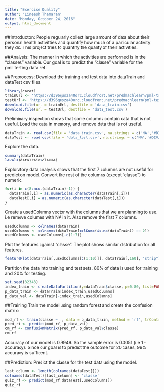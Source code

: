 ---
title: "Exercise Quality"
author: "Lineesh Thamaran"
date: "Monday, October 24, 2016"
output: html_document
---

##Introducton:
People regularly collect large amount of data about their personal health activitties and quantify how much of a particular activity they do. This project tries to quantify the quality of their activities.

##Analysis:
The manner in which the activities are performed is in the "classes" variable. Our goal is to predict the "classe" variable for the pml_testing data set.

##Preprocess:
Download the training and test data into dataTrain and dataTest csv files.

```{r}
library(caret)
trainUrl <- 'https://d396qusza40orc.cloudfront.net/predmachlearn/pml-training.csv'
testUrl <- 'https://d396qusza40orc.cloudfront.net/predmachlearn/pml-testing.csv'
download.file(url = trainUrl, destfile = 'data_train.csv')
download.file(url = testUrl, destfile = 'data_test.csv')
```

Preliminary inspection shows that some columns contain data that is not useful. Load the data in memory, and remove data that is not useful. 
```{r}
dataTrain <- read.csv(file = 'data_train.csv', na.strings = c('NA','#DIV/0!',''))
dataTest <- read.csv(file = 'data_test.csv', na.strings = c('NA','#DIV/0!',''))
```

Explore the data.
```{r}
summary(dataTrain)
levels(dataTrain$classe)
```

Exploratory data analysis shows that the first 7 columns are not useful for prediction model. Convert the rest of the columns (except "classe") to numeric.
```{r}
for(i in c(8:ncol(dataTrain)-1)) {
  dataTrain[,i] = as.numeric(as.character(dataTrain[,i]))
  dataTest[,i] = as.numeric(as.character(dataTest[,i]))
}
```

Create a usedColumns vector with the columns that we are planning to use. i.e remove columns with NA in it. Also remove the first 7 columns.
```{r}
usedColumns <- colnames(dataTrain)
usedColumns <- colnames(dataTrain[colSums(is.na(dataTrain)) == 0])
usedColumns <- usedColumns[-c(1:7)]
```

Plot the features against "classe". The plot shows similar distribution for all features. 
```{r}
featurePlot(dataTrain[,usedColumns[c(1:10)]], dataTrain[,160], "strip")
```

Partition the data into training and test sets. 80% of data is used for training and 20% for testing.
```{r}
set.seed(32343)
index_train <- createDataPartition(y=dataTrain$classe, p=0.80, list=FALSE)
p_data_train <- dataTrain[index_train,usedColumns]
p_data_val <- dataTrain[-index_train,usedColumns]
```

##Training
Train the model using random forest and create the confusion matrix:
```{r}
mod_rf <- train(classe ~ ., data = p_data_train, method = 'rf', trControl = trainControl(method = "cv", number = 4, allowParallel = TRUE, verboseIter = TRUE))
pred_rf <- predict(mod_rf, p_data_val)
cm_rf <- confusionMatrix(pred_rf, p_data_val$classe)
cm_rf
```

Accuracy of our model is 0.9949. So the sample error is 0.0051 (i.e 1 - accuracy). Since our goal is to predict the outcome for 20 cases, 99% accuracy is sufficent. 

##Prediction:
Predict the classe for the test data using the model.
```{r}
last_column <- length(colnames(dataTest[]))
colnames(dataTest)[last_column] <- 'classe'
quiz_rf <- predict(mod_rf,dataTest[,usedColumns])
quiz_rf
```





